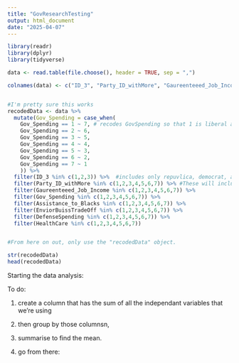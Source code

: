 ```yaml
---
title: "GovResearchTesting"
output: html_document
date: "2025-04-07"
---
```





```r

library(readr)
library(dplyr)
library(tidyverse)

data <- read.table(file.choose(), header = TRUE, sep = ",")

colnames(data) <- c("ID_3", "Party_ID_withMore", "Gaureenteeed_Job_Income", "Gov_Spending", "Assistance_to_Blacks", "EnviorBuissTradeOff", "DefenseSpending", "HealthCare")


#I'm pretty sure this works 
recodedData <- data %>% 
  mutate(Gov_Spending = case_when( 
    Gov_Spending == 1 ~ 7, # recodes GovSpending so that 1 is liberal and 7 is conservative
    Gov_Spending == 2 ~ 6, 
    Gov_Spending == 3 ~ 5, 
    Gov_Spending == 4 ~ 4, 
    Gov_Spending == 5 ~ 3, 
    Gov_Spending == 6 ~ 2, 
    Gov_Spending == 7 ~ 1
    )) %>% 
  filter(ID_3 %in% c(1,2,3)) %>%  #includes only repuvlica, democrat, and independant
  filter(Party_ID_withMore %in% c(1,2,3,4,5,6,7)) %>% #These will include only the 1-7 coded vars 
  filter(Gaureenteeed_Job_Income %in% c(1,2,3,4,5,6,7)) %>% 
  filter(Gov_Spending %in% c(1,2,3,4,5,6,7)) %>% 
  filter(Assistance_to_Blacks %in% c(1,2,3,4,5,6,7)) %>% 
  filter(EnviorBuissTradeOff %in% c(1,2,3,4,5,6,7)) %>% 
  filter(DefenseSpending %in% c(1,2,3,4,5,6,7)) %>% 
  filter(HealthCare %in% c(1,2,3,4,5,6,7)) 


#From here on out, only use the "recodedData" object. 

str(recodedData)
head(recodedData)


```


Starting the data analysis:

To do: 
 
 1. create a column that has the sum of all the independant variables that we're using 
 
 2. then group by those columnsn, 
 
 3. summarise to find the mean. 
 
 4. go from there: 
 
 
 
  
 
 
 
 
 
 
 
 
 
 
 
 

